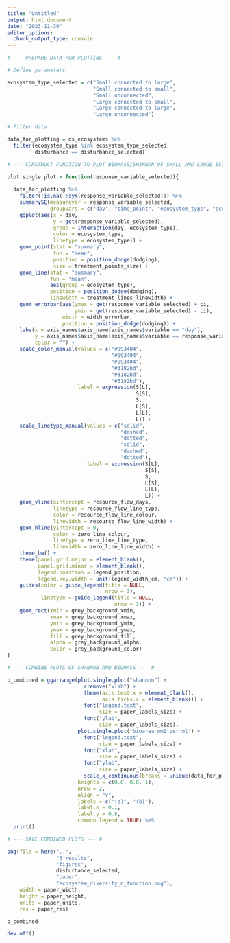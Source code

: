 ```yaml
---
title: "Untitled"
output: html_document
date: "2023-11-30"
editor_options: 
  chunk_output_type: console
---
```


```r

# --- PREPARE DATA FOR PLOTTING --- #

# Define parameters

ecosystem_type_selected = c("Small connected to large",
                            "Small connected to small",
                            "Small unconnected",
                            "Large connected to small",
                            "Large connected to large",
                            "Large unconnected")

# Filter data

data_for_plotting = ds_ecosystems %>%
  filter(ecosystem_type %in% ecosystem_type_selected,
         disturbance == disturbance_selected)
```

```r

# --- CONSTRUCT FUNCTION TO PLOT BIOMASS/SHANNON OF SMALL AND LARGE ECOSYSTEMS --- #

plot.single.plot = function(response_variable_selected){
  
  data_for_plotting %>%
    filter(!is.na(!!sym(response_variable_selected))) %>%
    summarySE(measurevar = response_variable_selected,
              groupvars = c("day", "time_point", "ecosystem_type", "ecosystem_size", "connection")) %>%
    ggplot(aes(x = day,
               y = get(response_variable_selected),
               group = interaction(day, ecosystem_type),
               color = ecosystem_type,
               linetype = ecosystem_type)) +
    geom_point(stat = "summary",
               fun = "mean",
               position = position_dodge(dodging),
               size = treatment_points_size) +
    geom_line(stat = "summary",
              fun = "mean",
              aes(group = ecosystem_type),
              position = position_dodge(dodging),
              linewidth = treatment_lines_linewidth) +
    geom_errorbar(aes(ymax = get(response_variable_selected) + ci,
                      ymin = get(response_variable_selected) - ci),
                  width = width_errorbar,
                  position = position_dodge(dodging)) +
    labs(x = axis_names$axis_name[axis_names$variable == "day"],
         y = axis_names$axis_name[axis_names$variable == response_variable_selected],
         color = "") +
    scale_color_manual(values = c("#993404",
                                  "#993404",
                                  "#993404",
                                  "#3182bd",
                                  "#3182bd",
                                  "#3182bd"),
                       label = expression(S[L], 
                                          S[S],
                                          S,
                                          L[S], 
                                          L[L], 
                                          L)) +
    scale_linetype_manual(values = c("solid",
                                     "dashed",
                                     "dotted",
                                     "solid",
                                     "dashed",
                                     "dotted"),
                          label = expression(S[L], 
                                             S[S],
                                             S,
                                             L[S], 
                                             L[L], 
                                             L)) +
    geom_vline(xintercept = resource_flow_days,
               linetype = resource_flow_line_type,
               color = resource_flow_line_colour,
               linewidth = resource_flow_line_width) +
    geom_hline(yintercept = 0,
               color = zero_line_colour,
               linetype = zero_line_line_type,
               linewidth = zero_line_line_width) +
    theme_bw() +
    theme(panel.grid.major = element_blank(),
          panel.grid.minor = element_blank(),
          legend.position = legend_position,
          legend.key.width = unit(legend_width_cm, "cm")) +
    guides(color = guide_legend(title = NULL,
                                nrow = 3),
           linetype = guide_legend(title = NULL,
                                   nrow = 3)) + 
    geom_rect(xmin = grey_background_xmin, 
              xmax = grey_background_xmax,
              ymin = grey_background_ymin, 
              ymax = grey_background_ymax, 
              fill = grey_background_fill, 
              alpha = grey_background_alpha,
              color = grey_background_color)
}
```

```r

# --- COMBINE PLOTS OF SHANNON AND BIOMASS --- #

p_combined = ggarrange(plot.single.plot("shannon") +
                         rremove("xlab") +
                         theme(axis.text.x = element_blank(),
                               axis.ticks.x = element_blank()) +
                         font("legend.text", 
                              size = paper_labels_size) +
                         font("ylab", 
                              size = paper_labels_size),
                       plot.single.plot("bioarea_mm2_per_ml") +
                         font("legend.text", 
                              size = paper_labels_size) +
                         font("xlab", 
                              size = paper_labels_size) +
                         font("ylab", 
                              size = paper_labels_size) +
                         scale_x_continuous(breaks = unique(data_for_plotting$day)),
                       heights = c(0.8, 0.8, 1),
                       nrow = 2,
                       align = "v",
                       labels = c("(a)", "(b)"),
                       label.x = 0.1,
                       label.y = 0.8,
                       common.legend = TRUE) %>%
  print()
```

```r

# --- SAVE COMBINED PLOTS --- #

png(file = here("..",
                "3_results", 
                "figures",
                disturbance_selected, 
                "paper", 
                "ecosystem_diversity_n_function.png"),
    width = paper_width,
    height = paper_height,
    units = paper_units,
    res = paper_res)

p_combined

dev.off()
```